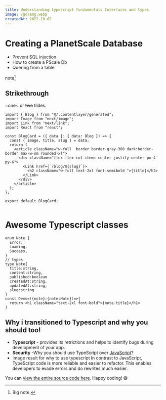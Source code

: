 ```yaml
---
title: Understanding typescript fundamentals Interfaces and types
image: /golang.webp
createdAt: 2022-10-02
---
```


# Creating a PlanetScale Database

- Prevent SQL injection
- How to create a PScale Db
- Quering from a table

note[^1]

[^1]: Big note.

## Strikethrough

~one~ or ~~two~~ tildes.

```tsx:blog-card.tsx
import { Blog } from "@/.contentlayer/generated";
import Image from "next/image";
import Link from "next/link";
import React from "react";

const BlogCard = ({ data }: { data: Blog }) => {
  const { image, title, slug } = data;
  return (
    <article className="w-full  border border-gray-300 dark:border-border max-w-sm rounded-xl">
      <div className="flex flex-col items-center justify-center px-4 py-6">
        <Link href={`/blog/${slug}`}>
          <h2 className="w-full text-2xl font-semibold ">{title}</h2>
        </Link>
      </div>
    </article>
  );
};

export default BlogCard;


```

# Awesome Typescript classes

```tsx:Types.tsx
enum Note {
  Error,
  Loading,
  Success,
}
// types
type Note{
  title:string,
  content:string,
  published:boolean
  createdAt:string,
  updatedAt:string,
  slug:string
}
const Demo=({note}:{note:Note})=>{
  return <h1 className="text-2xl font-bold">{note.title}</h1>
}
```

## Why i transitioned to Typescript and why you should too!

- **Typescript** - provides its retrictions and helps to identify bugs during development of your app.
- **Security** -Why you should use TypeScript over [JavaScript](http://vitejs.dev)?
- Image result for why to use typescript
  In contrast to JavaScript, TypeScript code is more reliable and easier to refactor. This enables developers to evade errors and do rewrites much easier.

You can [view the entire source code here](https://github.com/leerob/youtube-to-mp3). Happy coding! 😄
